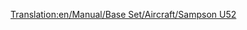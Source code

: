 [[Translation:en/Manual/Base Set/Aircraft/Sampson U52]]
{{ru/Manual/Base Set/Aircraft/Авиация|Цена=28,710 (57.420)
|Скорость=473 kph (296 MPH)
|Обслуж=2,390 (4.780)
|Разработан=1928
|Срок=20
|Вместимость=25 пассажиров & 4 мешка почты
|
|Описание=Sampson U52 это первый доступный самолёт в игре, поэтому он дорог и относительно мало вместим.
|Прототип=[https://www.wikipedia.org/wiki/Junkers Ju 52 Junkers  Ju 52]
}}